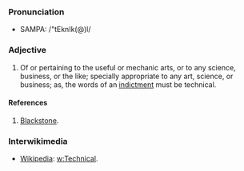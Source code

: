 ===Pronunciation===
*SAMPA: /"tEknIk(@)l/

===Adjective===
#Of or pertaining to the useful or mechanic arts, or to any science, business, or the like; specially appropriate to any art, science, or business; as, the words of an [[w:indictment|indictment]] must be technical. 

====References====
#[[w:Blackstone|Blackstone]].

===Interwikimedia===
*[[Wikipedia]]: [[w:Technical]].